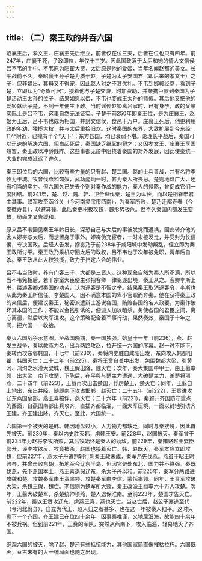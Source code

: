 ```yaml
---
---
---
```

title: （二）秦王政的并吞六国
---



昭襄王后，孝文王、庄襄王先后继立，前者仅在位三天，后者在位也只有四年。前247年，庄襄王死，子政即位，年仅十三岁。因此国政落于太后和她的情人文信侯吕不韦的手中。不韦原为阳翟大贾，太后原是他的爱姬，当年名闻赵都的美女。长平战前不久，秦昭襄王孙子楚为质于赵，子楚为太子安国君（即后来的孝文王）之子，但非嫡出，其母又不得宠，因此赵人对之不甚优礼。不韦到邯郸经商，看到子楚，立即认为“奇货可居”。接着他与子楚交游，时加资助，并亲携巨款到秦国为子楚活动王太孙的位子，结果如愿以偿，不韦也变成王太孙的师傅。其后他又把他的爱姬献给子楚，不到一年便生下政。当时谣传赵姬离吕家时，已有身孕，政的父亲实际上是吕不韦，这事自然无法证实。子楚于前250年即秦王位，是为庄襄王，赵姬为王后，吕不韦也成为相国，并封文信侯，食邑十万户。庄襄王死后，他更利用政的年幼，独揽大权，并与太后重拾旧欢。这时秦国的东界，大致扩展到今东经114°附近，已掩有半个“天下”；东方各国，均已衰弱不堪。论理长平战后，秦国可以迅速的解决六国，但白起死后，秦国缺乏继起的将才；又因孝文王、庄襄王享国短暂，秦王政以冲龄践阼。这些事都无形中阻挠着秦国的对外发展，因此使秦统一大业的完成延迟了许久。

秦王即位后的六国，比较有些力量的只有赵、楚二国。赵的士兵善战，并有名将李牧为干城。牧曾伐燕和匈奴，武功彪炳一时，甚为秦人所畏忌。楚则地盘广大，还有相当的实力。但六国久已失去个别对秦作战的能力，秦人的侵略，曾促成它们一度团结。前241年，楚、赵、魏、韩、卫合纵伐秦，楚王为纵长，而以楚相春申君主其事。联军攻至函谷关（今河南灵宝市西南），为秦军所败，楚乃迁都寿春（今安徽寿县），以避其锋。此后秦更积极攻魏，魏形势极危。但不久秦国内部发生变故，局面才又告缓和。

原来吕不韦因见秦王年龄日长，深恐自己与太后的事被发觉而遭祸，因此转介他的舍人嫪毐与太后，而想置身于事外。嫪毐伪充宦者，一时未被发觉，并受封为长信侯，专决国政。后经人告发，嫪毐乃于前238年于咸阳城中发动叛乱，但立即为秦王政所讨平。秦王政乃乘机夺回太后的政权，吕不韦也于次年被免职，两年后自杀。秦王政从此大权独揽，致力于扫定六合的伟业。

吕不韦当政时，养有门客三千，大都是三晋人。这种现象自然为秦人所不满，所以当不韦免相后，若干宗室大臣便主张把客卿一律驱逐出境，秦王从之。客卿李斯上书，缕述客卿对秦国的功劳，认为逐客是不智之举。结果秦王取消逐客令，李斯也从此为秦王所信任。李楚国人，因不满意本国的卑小官职而奔秦。他在获得秦王政的亲信后，便建议秦王，秘密派遣辩士游说各国，贿赂各国的名人政要，为秦作破坏其本国的工作；不能以金钱引诱的，便派人加以暗杀。务使各国的君臣之间，离心离德，然后以大军进攻。这个策略配合着军事行动，果然奏效，秦国于十年之间，把六国一一收拾。

秦灭六国战争示意图。至战国晚期，秦一国独强。始皇十一年（前236），燕、赵发生战争，秦以救燕为名，出兵两路攻赵，拉开统一六国的序幕。赵一时不能下，秦转而攻东邻韩国，十七年（前230），秦将内史胜自咸阳出发，东向攻入韩都阳翟，韩国灭亡；二十二年（前225），秦将王贲自关中出发，包围魏都大梁，引黄河、鸿沟之水灌大梁城，魏王假出降，魏灭亡；次年，秦大集国中甲士，由王翦率领，出大梁，南下攻楚，下陈后，在平與与楚主力遭遇，大破楚主力，杀楚将项燕，二十四年（前223），王翦再次出击楚国，俘虏楚王，楚灭亡；同年，王翦自上地出，东出井陉，随即南下攻占邯郸，赵灭亡；二十五年（前222），王贲进攻辽东燕国余部，燕王喜被俘，燕灭亡；二十六年（前221），秦避开齐国防守重点的西面，自燕国南部出兵攻齐，直插齐都临淄，一面大军压境，一面以封地引诱齐王建，齐王建出降，齐灭亡。至此，六国统一。

六国第一个被灭的是韩。韩因地盘过小，人力物力都缺乏，同时与秦接境，因此首先被灭。前230年，秦以内史胜灭韩，虏韩王安。前228年，赵国被灭。秦军曾于前234年为赵将李牧所败，其后牧始终是秦人的劲敌。前229年，秦贿赂赵王嬖臣郭开，诬李牧欲反，牧竟被杀，赵国也接着灭亡。韩、赵既灭，秦军本应立即攻魏，但前227年，燕太子丹遣荆轲行刺秦王政未成，秦军乃先伐燕。燕虽于昭王时败齐，并曾击败东胡，拓地至今辽东半岛，但因它僻处东北，国力并不算强。秦既伐燕，先下燕国本土，燕王喜退保辽东，杀太子丹以和。前225年，秦军分两路进攻魏和楚。攻魏秦军由王贲率领，攻楚秦军由李信、蒙恬率领。同年，王贲军攻破大梁，杀魏王假，魏亡。李信则为楚军所大败，秦王改派王翦率六十万人攻楚。次年，王翦大破楚军，杀楚统帅项燕，楚人退保淮南。至前223年，楚国才告灭亡。前222年，秦以王贲攻辽东，虏燕王喜，燕也灭亡。当赵亡后，赵公子嘉逃至代（今河北蔚县），自立为代王，赵人归之者甚多，也在这一年被秦人扫平。这时只剩下一个齐国，齐王建已在位四十余年，因事秦唯谨，又地居沿海，故能四十余年不被兵祸。但到前221年，王贲的军队，突然从燕南下，攻入临淄，轻易地灭了齐国。

综观六国的被灭，除了赵、楚还有些抵抗能力，其他国家简直像摧枯拉朽。六国既灭，亘古未有的大一统局面也随之出现。